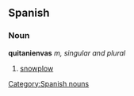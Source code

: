 == Spanish == 
=== Noun === 
'''quitanienvas''' ''m, singular and plural'' 
# [[snowplow]] 
[[Category:Spanish nouns]]